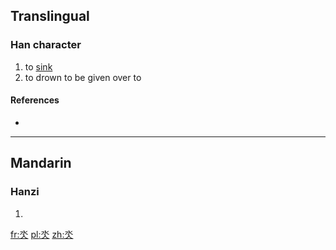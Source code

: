 ==Translingual==

===Han character===
{{Han char|rn=85|rad=水|as=02|sn=6|four=|canj=水人 (EO), X水人 (XEO)}}

# to [[sink]]
# to drown to be given over to

====References====
* {{Han ref|kx=0603.120|dkj=17099|dj=0997.070|hdz=31547.020|uh=6C3C|ud=27708}}

----

==Mandarin==

===Hanzi===
{{cmn-hanzi|pin=[[nì]] ([[ni4]])|wg=ni<sup>4</sup>}}

# {{defn|lang=cmn|sort=水02}}

[[fr:氼]]
[[pl:氼]]
[[zh:氼]]